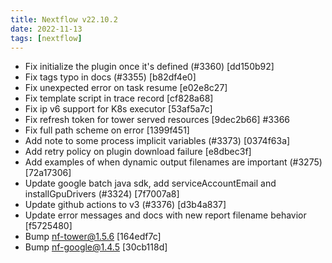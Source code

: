```yaml
---
title: Nextflow v22.10.2
date: 2022-11-13
tags: [nextflow]
---
```


- Fix initialize the plugin once it's defined (#3360) [dd150b92]
- Fix tags typo in docs (#3355) [b82df4e0]
- Fix unexpected error on task resume [e02e8c27]
- Fix template script in trace record [cf828a68]
- Fix ip v6 support for K8s executor [53af5a7c]
- Fix refresh token for tower served resources [9dec2b66] #3366
- Fix full path scheme on error [1399f451]
- Add note to some process implicit variables (#3373) [0374f63a]
- Add retry policy on plugin download failure [e8dbec3f]
- Add examples of when dynamic output filenames are important (#3275) [72a17306]
- Update google batch java sdk, add serviceAccountEmail and installGpuDrivers (#3324) [7f7007a8]
- Update github actions to v3 (#3376) [d3b4a837]
- Update error messages and docs with new report filename behavior  [f5725480]
- Bump nf-tower@1.5.6 [164edf7c]
- Bump nf-google@1.4.5 [30cb118d]
